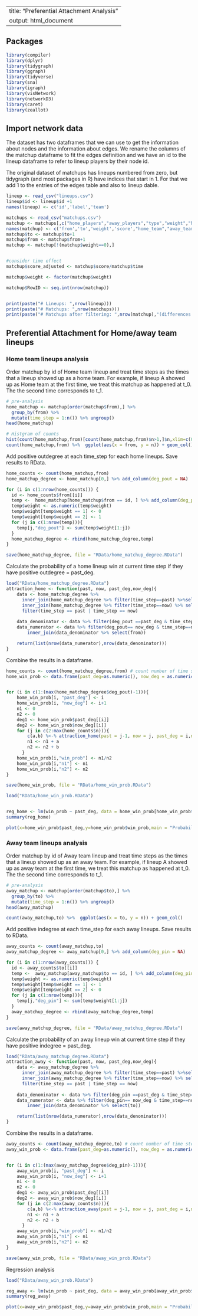 ----
title: "Preferential Attachment Analysis"
output: html_document
---

## Packages

```r
library(compiler)
library(dplyr)
library(tidygraph)
library(ggraph)
library(tidyverse)
library(sna)
library(igraph)
library(visNetwork)
library(networkD3)
library(caret)
library(zeallot)
```

## Import network data

The dataset has two dataframes that we can use to get the information about nodes and the information about edges. We rename the columns of the matchup dataframe to fit the edges definition and we have an id to the lineup dataframe to refer to lineup players by their node id.

The original dataset of matchups has lineups numbered from zero, but tidygraph (and most packages in R) have indices that start in 1. For that we add 1 to the entries of the edges table and also to lineup dable.

```r
lineup <- read_csv("lineups.csv")
lineup$id <- lineup$id +1 
names(lineup) <- c('id','label','team')

matchups <- read_csv("matchups.csv")
matchup <- matchups[,c("home_players","away_players","type","weight","home_team","away_team","time")]
names(matchup) <- c('from','to','weight','score',"home_team","away_team","time")
matchup$to <- matchup$to+1
matchup$from <- matchup$from+1
matchup <- matchup[!(matchup$weight==0),]


#consider time effect
matchup$score_adjusted <- matchup$score/matchup$time 

matchup$weight <- factor(matchup$weight)

matchup$RowID <- seq.int(nrow(matchup))


print(paste("# Lineups: ",nrow(lineup)))
print(paste("# Matchups: ",nrow(matchups)))
print(paste("# Matchups after filtering: ",nrow(matchup),"(differences:",nrow(matchups)-nrow(matchup),")"))
```



## Preferential Attachment for Home/away team lineups

### Home team lineups analysis

Order matchup by id of Home team lineup and treat time steps as the times that a lineup showed up as a home team. For example, if lineup A showed up as Home team at the first time, we treat this matchup as happened at t_0. The the second time corresponds to t_1.  

```r
# pre-analysis
home_matchup <- matchup[order(matchup$from),] %>% 
  group_by(from) %>% 
  mutate(time_step = 1:n()) %>% ungroup()
head(home_matchup)

# Histgram of counts
hist(count(home_matchup,from)[count(home_matchup,from)$n>1,]$n,xlim=c(0,50),freq = T,main="Histgram of counts",xlab="counts",breaks=150)
count(home_matchup,from) %>%  ggplot(aes(x = from, y = n)) + geom_col()
```

Add positive outdegree at each time_step for each home lineups. Save results to RData.
```r
home_counts <- count(home_matchup,from)
home_matchup_degree <- home_matchup[0,] %>% add_column(deg_pout = NA)

for (i in c(1:nrow(home_counts))) {
  id <- home_counts$from[[i]]
  temp <-  home_matchup[home_matchup$from == id, ] %>% add_column(deg_pout = NA)
  temp$weight <- as.numeric(temp$weight)
  temp$weight[temp$weight == 1] <- 0
  temp$weight[temp$weight == 2] <- 1
  for (j in c(1:nrow(temp))){
    temp[j,"deg_pout"] <- sum(temp$weight[1:j])
  }
  home_matchup_degree <- rbind(home_matchup_degree,temp)
}

save(home_matchup_degree, file = "RData/home_matchup_degree.RData")
```

Calculate the probability of a home lineup win at current time step if they have positive outdegree = past_deg. 
```r
load("RData/home_matchup_degree.RData")
attraction_home <- function(past, now, past_deg,now_deg){
    data <- home_matchup_degree %>% 
      inner_join(home_matchup_degree %>% filter(time_step==past) %>%select(from)) %>%
      inner_join(home_matchup_degree %>% filter(time_step==now) %>% select(from)) %>%
      filter(time_step == past | time_step == now)
    
    data_denominator <- data %>% filter(deg_pout ==past_deg & time_step==past)
    data_numerator <- data %>% filter(deg_pout== now_deg & time_step==now) %>%
        inner_join(data_denominator %>% select(from))

    return(list(nrow(data_numerator),nrow(data_denominator)))
}
```


Combine the results in a dataframe.
```r
home_counts <- count(home_matchup_degree,from) # count number of time steps for each node
home_win_prob <- data.frame(past_deg=as.numeric(), now_deg = as.numeric(), win_prob = as.numeric(), n1 =as.numeric(), n2 = as.numeric(), stringsAsFactors=FALSE)


for (i in c(1:(max(home_matchup_degree$deg_pout)-1))){
    home_win_prob[i, "past_deg"] <- i
    home_win_prob[i, "now_deg"] <- i+1
    n1 <- 0
    n2 <- 0
    deg1 <- home_win_prob$past_deg[[i]]
    deg2 <- home_win_prob$now_deg[[i]]
    for (j in c(2:max(home_counts$n))){
        c(a,b) %<-% attraction_home(past = j-1, now = j, past_deg = i,now_deg = i+1)
        n1 <- n1 + a
        n2 <- n2 + b
      }
    home_win_prob[i,"win_prob"] <- n1/n2
    home_win_prob[i,"n1"] <- n1
    home_win_prob[i,"n2"] <- n2
}

save(home_win_prob, file = "RData/home_win_prob.RData")
```


```r
load("RData/home_win_prob.RData")


reg_home <- lm(win_prob ~ past_deg, data = home_win_prob[home_win_prob$n2>70,])
summary(reg_home)

plot(x=home_win_prob$past_deg,y=home_win_prob$win_prob,main = "Probability of winning with home lineups",xlab = "Past wins", ylab = "Odds of winning")+abline(v=home_win_prob$past_deg[home_win_prob$n2<70][1],col="blue")+abline(reg_home,col="red",lwd=3, lty=2)
```



### Away team lineups analysis

Order matchup by id of Away team lineup and treat time steps as the times that a lineup showed up as an away team. For example, if lineup A showed up as away team at the first time, we treat this matchup as happened at t_0. The the second time corresponds to t_1.  


```r
# pre-analysis
away_matchup <- matchup[order(matchup$to),] %>% 
  group_by(to) %>% 
  mutate(time_step = 1:n()) %>% ungroup()
head(away_matchup)

count(away_matchup,to) %>%  ggplot(aes(x = to, y = n)) + geom_col()
```


Add positive indegree at each time_step for each away lineups. Save results to RData.
```r
away_counts <- count(away_matchup,to)
away_matchup_degree <- away_matchup[0,] %>% add_column(deg_pin = NA)

for (i in c(1:nrow(away_counts))) {
  id <- away_counts$to[[i]]
  temp <-  away_matchup[away_matchup$to == id, ] %>% add_column(deg_pin = NA)
  temp$weight <- as.numeric(temp$weight)
  temp$weight[temp$weight == 1] <- 1
  temp$weight[temp$weight == 2] <- 0
  for (j in c(1:nrow(temp))){
    temp[j,"deg_pin"] <- sum(temp$weight[1:j])
  }
  away_matchup_degree <- rbind(away_matchup_degree,temp)
}

save(away_matchup_degree, file = "RData/away_matchup_degree.RData")
```

Calculate the probability of an away lineup win at current time step if they have positive indegree = past_deg. 
```r
load("RData/away_matchup_degree.RData")
attraction_away <- function(past, now, past_deg,now_deg){
    data <- away_matchup_degree %>% 
      inner_join(away_matchup_degree %>% filter(time_step==past) %>%select(to)) %>%
      inner_join(away_matchup_degree %>% filter(time_step==now) %>% select(to)) %>%
      filter(time_step == past | time_step == now)
    
    data_denominator <- data %>% filter(deg_pin ==past_deg & time_step==past)
    data_numerator <- data %>% filter(deg_pin== now_deg & time_step==now) %>%
        inner_join(data_denominator %>% select(to))

    return(list(nrow(data_numerator),nrow(data_denominator)))
}
```


Combine the results in a dataframe.
```r
away_counts <- count(away_matchup_degree,to) # count number of time steps for each node
away_win_prob <- data.frame(past_deg=as.numeric(), now_deg = as.numeric(), win_prob = as.numeric(),n1 =as.numeric(), n2 = as.numeric(),  stringsAsFactors=FALSE)


for (i in c(1:(max(away_matchup_degree$deg_pin)-1))){
    away_win_prob[i, "past_deg"] <- i
    away_win_prob[i, "now_deg"] <- i+1
    n1 <- 0
    n2 <- 0
    deg1 <- away_win_prob$past_deg[[i]]
    deg2 <- away_win_prob$now_deg[[i]]
    for (j in c(2:max(away_counts$n))){
        c(a,b) %<-% attraction_away(past = j-1, now = j, past_deg = i,now_deg = i+1)
        n1 <- n1 + a
        n2 <- n2 + b
      }
    away_win_prob[i,"win_prob"] <- n1/n2
    away_win_prob[i,"n1"] <- n1
    away_win_prob[i,"n2"] <- n2
}

save(away_win_prob, file = "RData/away_win_prob.RData")
```


Regression analysis
```r
load("RData/away_win_prob.RData")

reg_away <- lm(win_prob ~ past_deg, data = away_win_prob[away_win_prob$n2>70,])
summary(reg_away)

plot(x=away_win_prob$past_deg,y=away_win_prob$win_prob,main = "Probability of winning with away lineups",xlab = "Past wins", ylab = "Odds of winning")+abline(v=away_win_prob$past_deg[away_win_prob$n2<70][1],col="blue")+abline(reg_away,col="red",lwd=3, lty=2)
```

